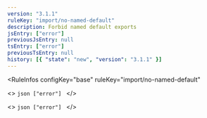 ```yaml
---
version: "3.1.1"
ruleKey: "import/no-named-default"
description: Forbid named default exports
jsEntry: ["error"]
previousJsEntry: null
tsEntry: ["error"]
previousTsEntry: null
history: [{ "state": "new", "version": "3.1.1" }]
---
```


<RuleInfos 
  configKey="base" 
  ruleKey="import/no-named-default" 
>
  <>
    ```json
    ["error"]
    ```
  </>

  <>
    ```json
    ["error"]
    ```
  </>
</RuleInfos>
